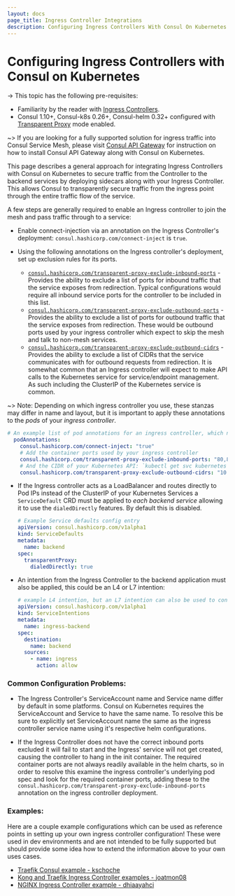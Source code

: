 ```yaml
---
layout: docs
page_title: Ingress Controller Integrations
description: Configuring Ingress Controllers With Consul On Kubernetes
---
```


# Configuring Ingress Controllers with Consul on Kubernetes

-> This topic has the following pre-requisites:  
  - Familiarity by the reader with [Ingress Controllers](https://kubernetes.io/docs/concepts/services-networking/ingress-controllers/).
  - Consul 1.10+, Consul-k8s 0.26+, Consul-helm 0.32+ configured with [Transparent Proxy](/docs/connect/transparent-proxy) mode enabled.

~> If you are looking for a fully supported solution for ingress traffic into Consul Service Mesh, please visit [Consul API Gateway](/docs/api-gateway) for instruction on how to install Consul API Gateway along with Consul on Kubernetes.

This page describes a general approach for integrating Ingress Controllers with Consul on Kubernetes to secure traffic from the Controller
to the backend services by deploying sidecars along with your Ingress Controller. This allows Consul to transparently secure traffic from the ingress point through the entire traffic flow of the service.

A few steps are generally required to enable an Ingress controller to join the mesh and pass traffic through to a service:

* Enable connect-injection via an annotation on the Ingress Controller's deployment: `consul.hashicorp.com/connect-inject` is `true`.

* Using the following annotations on the Ingress controller's deployment, set up exclusion rules for its ports.
   * [`consul.hashicorp.com/transparent-proxy-exclude-inbound-ports`](/docs/k8s/annotations-and-labels#consul-hashicorp-com-transparent-proxy-exclude-inbound-ports) - Provides the ability to exclude a list of ports for
inbound traffic that the service exposes from redirection. Typical configurations would require all inbound service ports
for the controller to be included in this list.
   * [`consul.hashicorp.com/transparent-proxy-exclude-outbound-ports`](/docs/k8s/annotations-and-labels#consul-hashicorp-com-transparent-proxy-exclude-outbound-ports) - Provides the ability to exclude a list of ports for
outbound traffic that the service exposes from redirection. These would be outbound ports used by your ingress controller
  which expect to skip the mesh and talk to non-mesh services.
   * [`consul.hashicorp.com/transparent-proxy-exclude-outbound-cidrs`](/docs/k8s/annotations-and-labels#consul-hashicorp-com-transparent-proxy-exclude-outbound-cidrs) - Provides the ability to exclude a list of CIDRs that
the service communicates with for outbound requests from redirection. It is somewhat common that an Ingress controller
will expect to make API calls to the Kubernetes service for service/endpoint management. As such including the ClusterIP of the
Kubernetes service is common.

~> Note: Depending on which ingress controller you use, these stanzas may differ in name and layout, but it is important to apply
these annotations to the *pods* of your *ingress controller*.
   ```yaml
   # An example list of pod annotations for an ingress controller, which need be applied to PODS for the controller, not the deployment itself.
     podAnnotations:
       consul.hashicorp.com/connect-inject: "true"
       # Add the container ports used by your ingress controller
       consul.hashicorp.com/transparent-proxy-exclude-inbound-ports: "80,8000,9000,8443"
       # And the CIDR of your Kubernetes API: `kubectl get svc kubernetes --output jsonpath='{.spec.clusterIP}'
       consul.hashicorp.com/transparent-proxy-exclude-outbound-cidrs: "10.108.0.1/32"
   ```

* If the Ingress controller acts as a LoadBalancer and routes directly to Pod IPs instead of the ClusterIP of your Kubernetes Services
a `ServiceDefault` CRD must be applied to *each backend service* allowing it to use the `dialedDirectly` features. By default this is disabled.

   ```yaml
   # Example Service defaults config entry
   apiVersion: consul.hashicorp.com/v1alpha1
   kind: ServiceDefaults
   metadata:
     name: backend
   spec:
     transparentProxy:
       dialedDirectly: true
   ```

* An intention from the Ingress Controller to the backend application must also be applied, this could be an L4 or L7 intention:

   ```yaml
   # example L4 intention, but an L7 intention can also be used to control access to specific routes.
   apiVersion: consul.hashicorp.com/v1alpha1
   kind: ServiceIntentions
   metadata:
     name: ingress-backend
   spec:
     destination:
       name: backend
     sources:
       - name: ingress
         action: allow
   ```

### Common Configuration Problems:
- The Ingress Controller's ServiceAccount name and Service name differ by default in some platforms. Consul on Kubernetes requires the
ServiceAccount and Service to have the same name. To resolve this be sure to explicitly set ServiceAccount name the same as the ingress
controller service name using it's respective helm configurations.

- If the Ingress Controller does not have the correct inbound ports excluded it will fail to start and the Ingress'
service will not get created, causing the controller to hang in the init container. The required container ports are not
always readily available in the helm charts, so in order to resolve this examine the ingress controller's
underlying pod spec and look for the required container ports, adding these to the `consul.hashicorp.com/transparent-proxy-exclude-inbound-ports`
annotation on the ingress controller deployment.

### Examples:
Here are a couple example configurations which can be used as reference points in setting up your own ingress controller configuration!
These were used in dev environments and are not intended to be fully supported but should provide some idea how to extend the information
above to your own uses cases.

- [Traefik Consul example - kschoche](https://github.com/kschoche/traefik-consul)
- [Kong and Traefik Ingress Controller examples - joatmon08](https://github.com/joatmon08/consul-k8s-ingress-controllers)
- [NGINX Ingress Controller example - dhiaayahci](https://github.com/dhiaayachi/eks-consul-ingressnginx)

